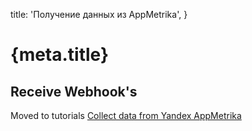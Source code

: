
  title: 'Получение данных из AppMetrika',
}

<h1 id="doc-h1">
  {meta.title}
</h1>

## Receive Webhook's

Moved to tutorials [Collect data from Yandex AppMetrika](/docs/tutorials/sources/appmetrika)




